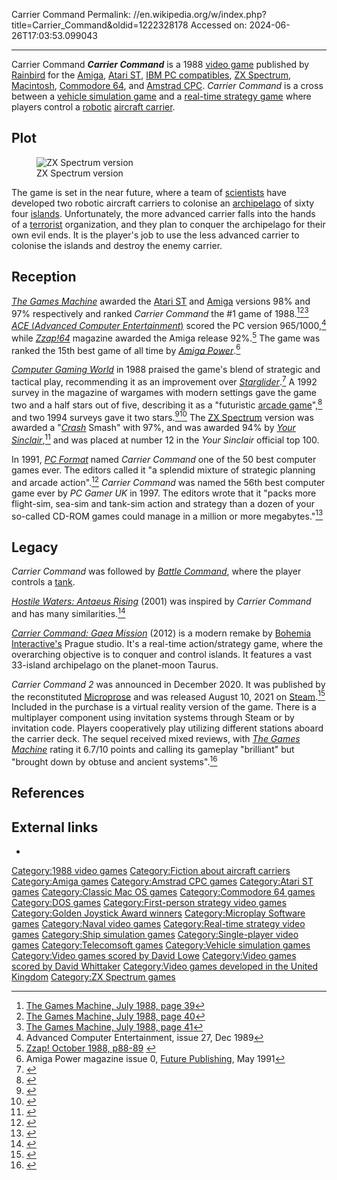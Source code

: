 Carrier Command
Permalink: //en.wikipedia.org/w/index.php?title=Carrier_Command&oldid=1222328178
Accessed on: 2024-06-26T17:03:53.099043



------
Carrier Command
{{About|the 1988 video game|the 2012 video game|Carrier Command: Gaea Mission}}
{{Infobox video game
|title = Carrier Command
|image = Spectrum - Carrier Command.jpg
|caption = ZX Spectrum cover art
|developer = [[Realtime Games Software|Realtime Games]]
|publisher = [[Telecomsoft|Rainbird]]
|designer =
|engine =
|released = 1988
|genre = [[Vehicle simulation game|Vehicle simulation]]
|modes = [[Single-player video game|Single-player]]
|platforms = [[Amiga]], [[Atari ST]], [[MS-DOS]], [[Amstrad CPC]], [[ZX Spectrum]], [[Commodore 64]], [[Macintosh]]
}}
'''''Carrier Command''''' is a 1988 [[video game]] published by [[Rainbird (software company)|Rainbird]] for the [[Amiga]], [[Atari ST]], [[IBM PC compatible]]s, [[ZX Spectrum]], [[Macintosh]], [[Commodore 64]], and [[Amstrad CPC]]. ''Carrier Command'' is a cross between a [[vehicle simulation game]] and a [[real-time strategy game]] where players control a [[robot]]ic [[aircraft carrier]].

==Plot==
[[Image:Carrier command-spectrum screenshot.gif|thumb|left|ZX Spectrum version]]

The game is set in the near future, where a team of [[scientist]]s have developed two robotic aircraft carriers to colonise an [[archipelago]] of sixty four [[island]]s. Unfortunately, the more advanced carrier falls into the hands of a [[Terrorism|terrorist]] organization, and they plan to conquer the archipelago for their own evil ends. It is the player's job to use the less advanced carrier to colonise the islands and destroy the enemy carrier.

==Reception==
{{Video game reviews
| YSinclair = ZX: 94%<ref name="YSinclair"/>
| rev1 = ''[[ACE (games magazine)|ACE]]''
| rev1Score = PC: 965/1000<ref name="ACE"/> <br /> ZX: 923/1000<ref>{{Cite web|url=https://archive.org/stream/ace-magazine-22/ACE_Issue_22_1989_Jul#page/n75/mode/1up|title = ACE Magazine Issue 22|date = July 1989}}</ref>
| rev2 = ''[[Amiga Power]]''
| rev2Score = Amiga: 78%<ref>{{cite web|url=http://amr.abime.net/amr_popup_picture.php?src=amiga_power/magscans/ap41_1994_09/078.jpg&c=72418&n=1&filesize=333096|title=Amiga Power 1994|website=amr.abime.net}} {{dead link|date=April 2023}}</ref>
| rev3 = ''[[Computer Gaming World]]''
| rev3Score = PC/Mac: {{Rating|2.5|5}}<ref name="brooks199206"/>
| rev4 = ''[[:de:Happy Computer|Happy Computer]]''
| rev4Score = Atari ST: 78%<ref>{{Cite web|url=https://www.kultboy.com/index.php?site=t&id=1326|title=Kultboy.com - DIE Kult-Seite über die alten Spiele-Magazine und Retro-Games!|website=www.kultboy.com|access-date=5 April 2023}}</ref>
| rev5 = ''[[The Games Machine]]''
| rev5Score = Atari ST: 98%<ref name="tgm7-40"/> <br /> Amiga: 97%<ref>{{cite web|url=https://ia600604.us.archive.org/view_archive.php?archive=/1/items/World_of_Spectrum_June_2017_Mirror/World%20of%20Spectrum%20June%202017%20Mirror.zip&file=World%20of%20Spectrum%20June%202017%20Mirror/sinclair/magazines/TheGamesMachine/Issue11/Pages/TheGamesMachine1100056.jpg|title=Clipping. World of Spectrum June 2017 Mirror|access-date=5 April 2023|website=archive.org}}</ref> <br /> C64: 66%<ref>{{Cite web|url=https://archive.org/stream/the-games-machine-32/TheGamesMachine32#page/n56/mode/1up|title = The Games Machine Issue 32}}</ref>
| rev6 = ''[[Zzap!64]]''
| rev6Score = Amiga: 92%<ref name="Zzap"/> <br /> C64: 64%<ref>{{Cite web|url=http://www.zzap64.co.uk/cgi-bin/displaypage.pl?issue=062&amp;page=018&amp;thumbstart=0&amp;magazine=zzap&amp;check=1|title = Impossible to Display Scan}}</ref>
| award1Pub = ''Crash''
| award1 = Crash Smash<ref>Game review, Crash magazine issue 63, April 1989, page 12</ref>
| award2Pub = ''Sinclair User''
| award2 = SU Classic
| award3Pub = ''Your Sinclair''
| award3 = Megagame<ref>Game review, Your Sinclair User magazine issue 43, July 1989, page 22</ref>
}}
''[[The Games Machine]]'' awarded the [[Atari ST]] and [[Amiga]] versions 98% and 97% respectively and ranked ''Carrier Command'' the #1 game of 1988.<ref>[http://wos.meulie.net/pub/sinclair/magazines/TheGamesMachine/Issue07/Pages/TheGamesMachine0700039.jpg The Games Machine, July 1988, page 39]</ref><ref name="tgm7-40">[http://wos.meulie.net/pub/sinclair/magazines/TheGamesMachine/Issue07/Pages/TheGamesMachine0700040.jpg The Games Machine, July 1988, page 40]</ref><ref>[http://wos.meulie.net/pub/sinclair/magazines/TheGamesMachine/Issue07/Pages/TheGamesMachine0700041.jpg The Games Machine, July 1988, page 41]</ref> [[ACE (games magazine)|''ACE'' (''Advanced Computer Entertainment'')]] scored the PC version 965/1000,<ref name="ACE">Advanced Computer Entertainment, issue 27, Dec 1989</ref> while ''[[Zzap!64]]'' magazine awarded the Amiga release 92%.<ref name="Zzap">[http://amigareviews.classicgaming.gamespy.com/carrierc.htm Zzap! October 1988, p88-89] {{webarchive |url=https://web.archive.org/web/20081214134246/http://amigareviews.classicgaming.gamespy.com/carrierc.htm |date=December 14, 2008 }}</ref> The game was ranked the 15th best game of all time by ''[[Amiga Power]]''.<ref>Amiga Power magazine issue 0, [[Future Publishing]], May 1991</ref>

''[[Computer Gaming World]]'' in 1988 praised the game's blend of strategic and tactical play, recommending it as an improvement over ''[[Starglider]]''.<ref name = "CGW">{{Cite news | date = October 1988 | last = Battles | first = Hosea | magazine = [[Computer Gaming World]] | title = Terrorism in the 22nd Century | pages = 22–23 }}</ref> A 1992 survey in the magazine of wargames with modern settings gave the game two and a half stars out of five, describing it as a "futuristic [[arcade game]]",<ref name="brooks199206">{{cite magazine | url=http://www.cgwmuseum.org/galleries/index.php?year=1992&pub=2&id=95 | title=The Modern Games: 1950 - 2000 | magazine=Computer Gaming World | date=June 1992 | access-date=24 November 2013 | author=Brooks, M. Evan | pages=120}}</ref> and two 1994 surveys gave it two stars.<ref name="brooks199401">{{Cite magazine |last=Brooks |first=M. Evan |date=January 1994 |title=War In Our Time / A Survey Of Wargames From 1950-2000 |url=http://www.cgwmuseum.org/galleries/index.php?year=1994&pub=2&id=114 |magazine=Computer Gaming World |pages=194–212}}</ref><ref name="brooks199405">{{Cite magazine
 |last=Brooks
 |first=M. Evan
 |author=
 |last2=
 |first2=
 |date=May 1994
 |title=Never Trust A Gazfluvian Flingschnogger!
 |department=
 |url=http://www.cgwmuseum.org/galleries/index.php?year=1994&pub=2&id=118 
 |magazine=Computer Gaming World
 |pages=42–58}}</ref> The [[ZX Spectrum]] version was awarded a "[[CRASH (magazine)|''Crash'']] Smash" with 97%, and was awarded 94% by ''[[Your Sinclair]]'',<ref name="YSinclair">{{Cite web |url=http://www.ysrnry.co.uk/articles/carriercommand.htm |title=Carrier Command<!-- Bot generated title --> |access-date=2007-01-06 |archive-url=https://web.archive.org/web/20070312163735/http://www.ysrnry.co.uk/articles/carriercommand.htm |archive-date=2007-03-12 |url-status=dead }}</ref> and was placed at number 12 in the ''Your Sinclair'' official top 100.

In 1991, ''[[PC Format]]'' named ''Carrier Command'' one of the 50 best computer games ever. The editors called it "a splendid mixture of strategic planning and arcade action".<ref name=pcformat50>{{cite journal| journal=[[PC Format]] | title=The 50 best games EVER! |date=October 1991 | issue=1 | pages=109–111 }}</ref> ''Carrier Command'' was named the 56th best computer game ever by ''PC Gamer UK'' in 1997. The editors wrote that it "packs more flight-sim, sea-sim and tank-sim action and strategy than a dozen of your so-called CD-ROM games could manage in a million or more megabytes."<ref name=pcgameruktop100>{{cite magazine |author1=Flynn, James |author2=Owen, Steve |author3=Pierce, Matthew |author4=Davis, Jonathan |author5=Longhurst, Richard  | magazine=[[PC Gamer UK]] | title=The ''PC Gamer'' Top 100 |date=July 1997 | issue=45 | pages=51–83 }}</ref>

==Legacy==
''Carrier Command'' was followed by ''[[Battle Command (video game)|Battle Command]]'', where the player controls a [[tank]].

''[[Hostile Waters: Antaeus Rising]]'' (2001) was inspired by ''Carrier Command'' and has many similarities.<ref>{{Cite web|url=https://www.rockpapershotgun.com/making-of-hostile-waters|title=Making Of: Hostile Waters|last=Gillen|first=Kieron|date=7 December 2007|website=[[Rock Paper Shotgun]]|publisher=[[Gamer Network]]|access-date=28 April 2022}}</ref>

''[[Carrier Command: Gaea Mission]]'' (2012) is a modern remake by [[Bohemia Interactive|Bohemia Interactive's]] Prague studio. It's a real-time action/strategy game, where the overarching objective is to conquer and control islands. It features a vast 33-island archipelago on the planet-moon Taurus.

''Carrier Command 2'' was announced in December 2020. It was published by the reconstituted [[Microprose]] and was released August 10, 2021 on [[Steam (service)|Steam]].<ref>{{Cite web|url=https://www.microprose.com/games/carrier-command-2/|title=Carrier Command 2|website=MicroProse|accessdate=5 April 2023}}</ref> Included in the purchase is a virtual reality version of the game. There is a multiplayer component using invitation systems through Steam or by invitation code. Players cooperatively play utilizing different stations aboard the carrier deck. The sequel received mixed reviews, with ''[[The Games Machine (Italy)|The Games Machine]]'' rating it 6.7/10 points and calling its gameplay "brilliant" but "brought down by obtuse and ancient systems".<ref>{{Cite web |last=Paschetto |first=Nicolò |date=2021-09-08 |title=Carrier Command 2 – Recensione |url=https://www.thegamesmachine.it/carrier-command-2-pc/carrier-command-2-recensione/ |access-date=2022-06-24 |website=[[The Games Machine]] |language=it-IT}}</ref>

==References==
{{Reflist}}

==External links==
* {{WoS game|id=0000825}}

{{Realtime Games Software}}
{{Authority control}}

[[Category:1988 video games]]
[[Category:Fiction about aircraft carriers]]
[[Category:Amiga games]]
[[Category:Amstrad CPC games]]
[[Category:Atari ST games]]
[[Category:Classic Mac OS games]]
[[Category:Commodore 64 games]]
[[Category:DOS games]]
[[Category:First-person strategy video games]]
[[Category:Golden Joystick Award winners]]
[[Category:Microplay Software games]]
[[Category:Naval video games]]
[[Category:Real-time strategy video games]]
[[Category:Ship simulation games]]
[[Category:Single-player video games]]
[[Category:Telecomsoft games]]
[[Category:Vehicle simulation games]]
[[Category:Video games scored by David Lowe]]
[[Category:Video games scored by David Whittaker]]
[[Category:Video games developed in the United Kingdom]]
[[Category:ZX Spectrum games]]